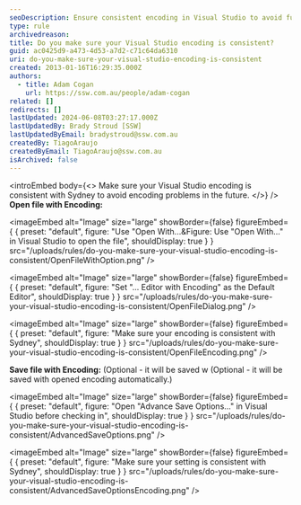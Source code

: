 ```yaml
---
seoDescription: Ensure consistent encoding in Visual Studio to avoid future encoding issues and maintain seamless collaboration with Sydney.
type: rule
archivedreason:
title: Do you make sure your Visual Studio encoding is consistent?
guid: ac0425d9-a473-4d53-a7d2-c71c64da6310
uri: do-you-make-sure-your-visual-studio-encoding-is-consistent
created: 2013-01-16T16:29:35.000Z
authors:
  - title: Adam Cogan
    url: https://ssw.com.au/people/adam-cogan
related: []
redirects: []
lastUpdated: 2024-06-08T03:27:17.000Z
lastUpdatedBy: Brady Stroud [SSW]
lastUpdatedByEmail: bradystroud@ssw.com.au
createdBy: TiagoAraujo
createdByEmail: TiagoAraujo@ssw.com.au
isArchived: false
---
```


<introEmbed
  body={<>
Make sure your Visual Studio encoding is consistent with Sydney to avoid encoding problems in the future.
  </>}
/>
**Open file with Encoding:**


<imageEmbed
  alt="Image"
  size="large"
  showBorder={false}
  figureEmbed={ {
    preset: "default",
    figure: "Use \"Open With...&Figure: Use \"Open With...\" in Visual Studio to open the file",
    shouldDisplay: true
  } }
  src="/uploads/rules/do-you-make-sure-your-visual-studio-encoding-is-consistent/OpenFileWithOption.png"
/>


<imageEmbed
  alt="Image"
  size="large"
  showBorder={false}
  figureEmbed={ {
    preset: "default",
    figure: "Set \"... Editor with Encoding\" as the Default Editor",
    shouldDisplay: true
  } }
  src="/uploads/rules/do-you-make-sure-your-visual-studio-encoding-is-consistent/OpenFileDialog.png"
/>


<imageEmbed
  alt="Image"
  size="large"
  showBorder={false}
  figureEmbed={ {
    preset: "default",
    figure: "Make sure your encoding is consistent with Sydney",
    shouldDisplay: true
  } }
  src="/uploads/rules/do-you-make-sure-your-visual-studio-encoding-is-consistent/OpenFileEncoding.png"
/>

**Save file with Encoding:** (Optional - it will be saved w (Optional - it will be saved with opened encoding automatically.)


<imageEmbed
  alt="Image"
  size="large"
  showBorder={false}
  figureEmbed={ {
    preset: "default",
    figure: "Open \"Advance Save Options...\" in Visual Studio before checking in",
    shouldDisplay: true
  } }
  src="/uploads/rules/do-you-make-sure-your-visual-studio-encoding-is-consistent/AdvancedSaveOptions.png"
/>


<imageEmbed
  alt="Image"
  size="large"
  showBorder={false}
  figureEmbed={ {
    preset: "default",
    figure: "Make sure your setting is consistent with Sydney",
    shouldDisplay: true
  } }
  src="/uploads/rules/do-you-make-sure-your-visual-studio-encoding-is-consistent/AdvancedSaveOptionsEncoding.png"
/>
